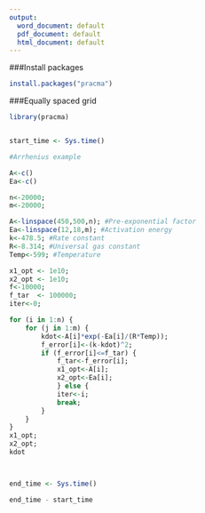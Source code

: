 ---
output:
  word_document: default
  pdf_document: default
  html_document: default
---

###Install packages
```{r, echo = TRUE}
install.packages("pracma")
```
###Equally spaced grid
```{r, echo = TRUE}
library(pracma)


start_time <- Sys.time()

#Arrhenius example

A<-c()
Ea<-c()

n<-20000;
m<-20000;

A<-linspace(450,500,n); #Pre-exponential factor
Ea<-linspace(12,18,m); #Activation energy
k<-478.5; #Rate constant
R<-8.314; #Universal gas constant
Temp<-599; #Temperature

x1_opt <- 1e10;
x2_opt <- 1e10;
f<-10000;
f_tar  <- 100000;
iter<-0;

for (i in 1:n) {
    for (j in 1:m) {
        kdot<-A[i]*exp(-Ea[i]/(R*Temp));
        f_error[i]<-(k-kdot)^2;
        if (f_error[i]<=f_tar) {
            f_tar<-f_error[i];
            x1_opt<-A[i];
            x2_opt<-Ea[i];
            } else {
            iter<-i;
            break;
        }
    }
}
x1_opt;
x2_opt;
kdot



end_time <- Sys.time()

end_time - start_time

```


